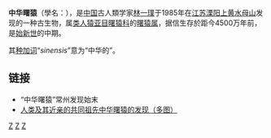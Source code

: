 {{Speciesbox
| taxon = Eosimias sinensis
| image =EosimiasDB15.jpg
| status = Fossil
| fossil_range = [[始新世|始新世]]，{{Fossil range|45|40}}
}}

'''中华曙猿'''（學名：''{{lang|la|Eosimias sinensis}}''），是[[中国|中国]]古人類学家[[林一璞|林一璞]]于1985年在[[江苏|江苏]][[溧阳|溧阳]][[上黄|上黄]][[水母山|水母山]]发现的一种古生物，属[[类人猿亚目|类人猿亚目]][[曙猿科|曙猿科]]的[[曙猿属|曙猿属]]，据信生存於距今4500万年前，是[[始新世|始新世]]的中期。

其[[种加词|种加词]]“''sinensis''”意为“中华的”。

==链接==
*“中华曙猿”常州发现始末
*[https://archive.is/20130101101356/http://www.ghzx.com.cn/geren/gxr/cansai/x01066.htm 人类及其近亲的共同祖先中华曙猿的发现（多图）]
{{Taxonbar|from=Q842898}}

[[Category:曙猿科|Z]]
[[Category:始新世哺乳类|Z]]
[[Category:亞洲史前哺乳動物|Z]]

{{Mammal-stub}}